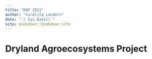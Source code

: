 ```yaml
--- 
title: "DAP 2021"
author: "Carolita Landers"
date: "`r Sys.Date()`"
site: bookdown::bookdown_site
---
```


# Dryland Agroecosystems Project 

